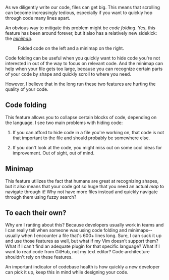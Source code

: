 
As we diligently write our code, files can get big. This means that scrolling can become increasingly tedious, especially if you want to quickly hop through code many lines apart.

An obvious way to mitigate this problem might be _code folding_. Yes, this feature has been around forever, but it also has a relatively new sidekick: the [_minimap_](https://atom.io/packages/minimap).

<figure>
  <ProseImage {...imgMinimap} />
  <figcaption>
    Folded code on the left and a minimap on the right.
  </figcaption>
</figure>

Code folding can be useful when you quickly want to hide code you're not interested in out of the way to focus on relevant code. And the minimap can help when your file gets too large, because you can recognize certain parts of your code by shape and quickly scroll to where you need.

However, I believe that in the long run these two features are hurting the quality of your code.

## Code folding

This feature allows you to collapse certain blocks of code, depending on the language. I see two main problems with hiding code:

  1. If you can afford to hide code in a file you're working on, that code is not that important to the file and should probably be somewhere else.

  2. If you don't look at the code, you might miss out on some cool ideas for improvement. Out of sight, out of mind.

## Minimap

This feature utilizes the fact that humans are great at recognizing shapes, but it also means that your code got so huge that you need an actual _map_ to navigate through it! Why not have more files instead and quickly navigate through them using fuzzy search?

## To each their own?

Why am I ranting about this? Because developers usually work in teams and I can really tell when someone was using code folding and minimaps--usually when I encounter a file that's 600+ lines long. Sure, I can suck it up and use those features as well, but what if my Vim doesn't support them? What if I can't find an adequate plugin for that specific language? What if I want to read code from GitHub, not my text editor? Code architecture shouldn't rely on these features.

An important indicator of codebase health is how quickly a new developer can pick it up, keep this in mind while designing your code.

